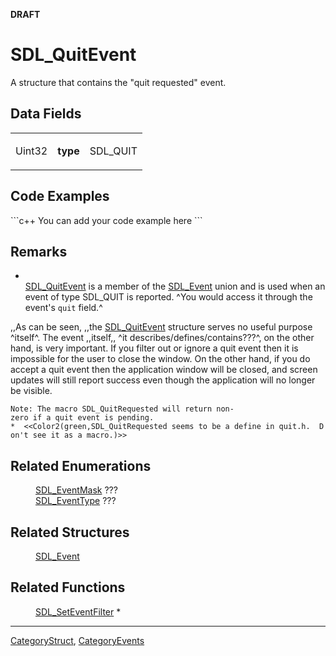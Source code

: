 <!-- pragma section-numbers off -->
<!-- pragma camelcase off -->
'''DRAFT'''

= SDL_QuitEvent =
A structure that contains the "quit requested" event.


== Data Fields ==
{|
|Uint32
|'''type'''
|SDL_QUIT
|}

== Code Examples ==
```c++
You can add your code example here
```

== Remarks ==
*<br/>[[SDL_QuitEvent]] is a member of the [[SDL_Event]] union and is used when an event of type SDL_QUIT is reported.  ^You would access it through the event's <code>quit</code> field.^

,,As can be seen, ,,the [[SDL_QuitEvent]] structure serves no useful purpose ^itself^. The event ,,itself,, ^it describes/defines/contains???^, on the other hand, is very important. If you filter out or ignore a quit event then it is impossible for the user to close the window. On the other hand, if you do accept a quit event then the application window will be closed, and screen updates will still report success even though the application will no longer be visible.
 Note: The macro SDL_QuitRequested will return non-zero if a quit event is pending. <br/>*  <<Color2(green,SDL_QuitRequested seems to be a define in quit.h.  Don't see it as a macro.)>>

== Related Enumerations ==
:[[SDL_EventMask]] ???
:[[SDL_EventType]] ???

== Related Structures ==
:[[SDL_Event]]

== Related Functions ==
:[[SDL_SetEventFilter]] *

----
[[CategoryStruct]], [[CategoryEvents]]
